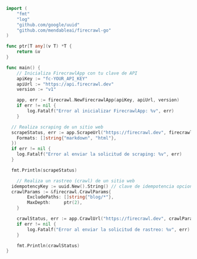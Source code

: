 ```go Go
import (
	"fmt"
	"log"
	"github.com/google/uuid"
	"github.com/mendableai/firecrawl-go"
)

func ptr[T any](v T) *T {
	return &v
}

func main() {
	// Inicializa FirecrawlApp con tu clave de API
	apiKey := "fc-YOUR_API_KEY"
	apiUrl := "https://api.firecrawl.dev"
	version := "v1"

	app, err := firecrawl.NewFirecrawlApp(apiKey, apiUrl, version)
	if err != nil {
		log.Fatalf("Error al inicializar FirecrawlApp: %v", err)
	}

  // Realiza scraping de un sitio web
  scrapeStatus, err := app.ScrapeUrl("https://firecrawl.dev", firecrawl.ScrapeParams{
    Formats: []string{"markdown", "html"},
  })
  if err != nil {
    log.Fatalf("Error al enviar la solicitud de scraping: %v", err)
  }

  fmt.Println(scrapeStatus)

	// Realiza un rastreo (crawl) de un sitio web
  idempotencyKey := uuid.New().String() // clave de idempotencia opcional
  crawlParams := &firecrawl.CrawlParams{
		ExcludePaths: []string{"blog/*"},
		MaxDepth:     ptr(2),
	}

	crawlStatus, err := app.CrawlUrl("https://firecrawl.dev", crawlParams, &idempotencyKey)
	if err != nil {
		log.Fatalf("Error al enviar la solicitud de rastreo: %v", err)
	}

	fmt.Println(crawlStatus) 
}
```
